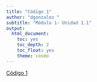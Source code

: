 ```yaml
---
title: "Código 1"
author: "dgonzalez "
subtitle: "Módulo 1- Unidad 1.1" 
output:
  html_document:
    toc: yes
    toc_depth: 2
    toc_float: yes
    theme: cosmo
---
```

[Código 1](https://github.com/dgonzalez80/presentacionespye.io/blob/main/codigo101a.R)

